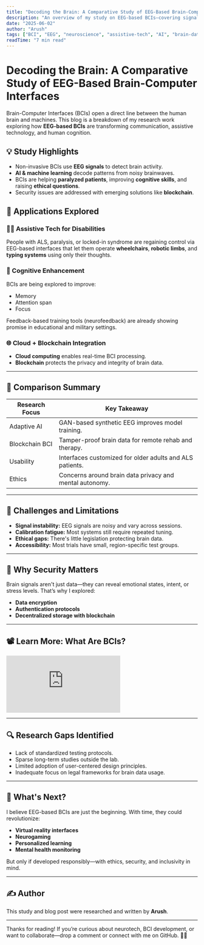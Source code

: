 ```yaml
---
title: "Decoding the Brain: A Comparative Study of EEG-Based Brain-Computer Interfaces"
description: "An overview of my study on EEG-based BCIs—covering signal processing, cognitive enhancement, assistive tech, and the ethical dimensions of neurotechnology."
date: "2025-06-02"
author: "Arush"
tags: ["BCI", "EEG", "neuroscience", "assistive-tech", "AI", "brain-data", "cloud-computing"]
readTime: "7 min read"
---
```


# Decoding the Brain: A Comparative Study of EEG-Based Brain-Computer Interfaces

Brain-Computer Interfaces (BCIs) open a direct line between the human brain and machines. This blog is a breakdown of my research work exploring how **EEG-based BCIs** are transforming communication, assistive technology, and human cognition.

## 💡 Study Highlights

- Non-invasive BCIs use **EEG signals** to detect brain activity.
- **AI & machine learning** decode patterns from noisy brainwaves.
- BCIs are helping **paralyzed patients**, improving **cognitive skills**, and raising **ethical questions**.
- Security issues are addressed with emerging solutions like **blockchain**.

## 🧠 Applications Explored

### 🧑‍🦽 Assistive Tech for Disabilities
People with ALS, paralysis, or locked-in syndrome are regaining control via EEG-based interfaces that let them operate **wheelchairs**, **robotic limbs**, and **typing systems** using only their thoughts.

### 🎯 Cognitive Enhancement
BCIs are being explored to improve:
- Memory
- Attention span
- Focus

Feedback-based training tools (neurofeedback) are already showing promise in educational and military settings.

### 🌐 Cloud + Blockchain Integration
- **Cloud computing** enables real-time BCI processing.
- **Blockchain** protects the privacy and integrity of brain data.

---

## 🧪 Comparison Summary

| Research Focus | Key Takeaway |
|----------------|--------------|
| Adaptive AI | GAN-based synthetic EEG improves model training. |
| Blockchain BCI | Tamper-proof brain data for remote rehab and therapy. |
| Usability | Interfaces customized for older adults and ALS patients. |
| Ethics | Concerns around brain data privacy and mental autonomy. |

---

## 🚨 Challenges and Limitations

- **Signal instability:** EEG signals are noisy and vary across sessions.
- **Calibration fatigue:** Most systems still require repeated tuning.
- **Ethical gaps:** There's little legislation protecting brain data.
- **Accessibility:** Most trials have small, region-specific test groups.

---

## 🔐 Why Security Matters

Brain signals aren't just data—they can reveal emotional states, intent, or stress levels. That’s why I explored:
- **Data encryption**
- **Authentication protocols**
- **Decentralized storage with blockchain**

---

## 📽️ Learn More: What Are BCIs?

<div style={{ position: "relative", paddingBottom: "56.25%", height: 0, overflow: "hidden" }}>
  <iframe 
    src="https://www.youtube.com/embed/fVhggGSjXVg" 
    title="Brain-Computer Interfaces Explained"
    frameBorder="0"
    allow="accelerometer; autoplay; clipboard-write; encrypted-media; gyroscope; picture-in-picture" 
    allowFullScreen
    style={{ position: "absolute", top: 0, left: 0, width: "100%", height: "100%" }}
  ></iframe>
</div>

---

## 🔍 Research Gaps Identified

- Lack of standardized testing protocols.
- Sparse long-term studies outside the lab.
- Limited adoption of user-centered design principles.
- Inadequate focus on legal frameworks for brain data usage.

---

## 🧠 What's Next?

I believe EEG-based BCIs are just the beginning. With time, they could revolutionize:
- **Virtual reality interfaces**
- **Neurogaming**
- **Personalized learning**
- **Mental health monitoring**

But only if developed responsibly—with ethics, security, and inclusivity in mind.

---

## ✍️ Author

This study and blog post were researched and written by **Arush**.

---

Thanks for reading! If you’re curious about neurotech, BCI development, or want to collaborate—drop a comment or connect with me on GitHub. 🧬✨
